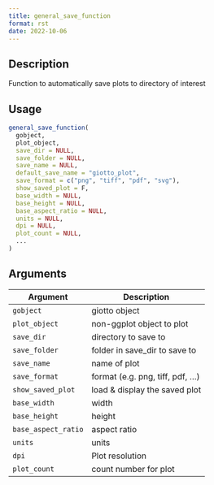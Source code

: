 ```yaml
--- 
title: general_save_function 
format: rst 
date: 2022-10-06 
--- 
```


## Description

Function to automatically save plots to directory of interest


## Usage

```r
general_save_function(
  gobject,
  plot_object,
  save_dir = NULL,
  save_folder = NULL,
  save_name = NULL,
  default_save_name = "giotto_plot",
  save_format = c("png", "tiff", "pdf", "svg"),
  show_saved_plot = F,
  base_width = NULL,
  base_height = NULL,
  base_aspect_ratio = NULL,
  units = NULL,
  dpi = NULL,
  plot_count = NULL,
  ...
)
```


## Arguments

Argument      |Description
------------- |----------------
`gobject`     |     giotto object
`plot_object`     |     non-ggplot object to plot
`save_dir`     |     directory to save to
`save_folder`     |     folder in save_dir to save to
`save_name`     |     name of plot
`save_format`     |     format (e.g. png, tiff, pdf, ...)
`show_saved_plot`     |     load & display the saved plot
`base_width`     |     width
`base_height`     |     height
`base_aspect_ratio`     |     aspect ratio
`units`     |     units
`dpi`     |     Plot resolution
`plot_count`     |     count number for plot


